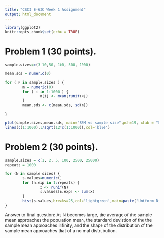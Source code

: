 ```yaml
---
title: "CSCI E-63C Week 1 Assignment"
output: html_document
---
```


```r
library(ggplot2)
knitr::opts_chunk$set(echo = TRUE)
```

# Problem 1 (30 points).

```r
sample.sizes=c(3,10,50, 100, 500, 1000)

mean.sds = numeric(0) 

for ( N in sample.sizes ) {
        m = numeric(0)
        for ( i in 1:1000 ) {
                m[i] <- mean(runif(N))
        }
        mean.sds <- c(mean.sds, sd(m))

}

plot(sample.sizes,mean.sds, main="SEM vs sample size",pch=19, xlab = "Sample Size", ylab = "SEM")
lines(c(1:1000),1/sqrt(12*c(1:1000)),col='blue')
```


# Problem 2 (30 points).


```r
sample.sizes = c(1, 2, 5, 100, 2500, 25000)
repeats = 1000 

for (N in sample.sizes) {
        s.values=numeric()
        for (n.exp in 1:repeats) {
                x <- runif(N)
                s.values[n.exp] <- sum(x)
        }
        hist(s.values,breaks=25,col='lightgreen',main=paste("Uniform Distribution, N = ",N), xlab = "Sample mean")
}
```

Answer to final question: As N becomes large, the average of the sample mean approaches the population mean, the standard deviation of the the sample mean approaches infinity, and the shape of the distribution of the sample mean approaches that of a normal distrubution.


